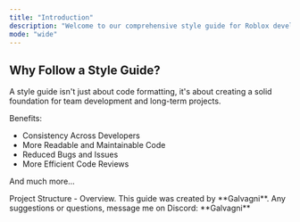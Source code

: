 ```yaml
---
title: "Introduction"
description: "Welcome to our comprehensive style guide for Roblox development! This guide establishes consistent standards and recommended practices for Roblox development, prioritizing readability, maintainability, and performance."
mode: "wide"
---
```


## Why Follow a Style Guide?

A style guide isn't just about code formatting, it's about creating a solid foundation for team development and long-term projects.

Benefits:

- Consistency Across Developers
- More Readable and Maintainable Code
- Reduced Bugs and Issues
- More Efficient Code Reviews

And much more...

<Card title="Start here" icon="diagram-project" iconType="regular" horizontal href="groups/project-structure/structure">
  Project Structure - Overview.
</Card>

<Note>
  This guide was created by **Galvagni**. Any suggestions or questions, message me on Discord: **Galvagni**
</Note>